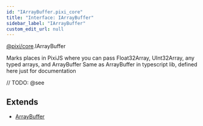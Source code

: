 ```yaml
---
id: "IArrayBuffer.pixi_core"
title: "Interface: IArrayBuffer"
sidebar_label: "IArrayBuffer"
custom_edit_url: null
---
```


[@pixi/core](../modules/pixi_core).IArrayBuffer

Marks places in PixiJS where you can pass Float32Array, UInt32Array, any typed arrays, and ArrayBuffer
Same as ArrayBuffer in typescript lib, defined here just for documentation



// TODO: @see

        



## Extends
- [ArrayBuffer](https&#58;//developer.mozilla.org/en-US/docs/Web/JavaScript/Reference/Global_Objects/ArrayBuffer)




  